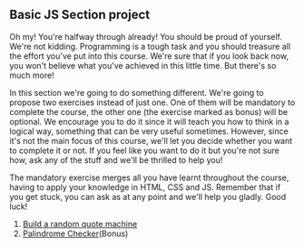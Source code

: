 ## Basic JS Section project

Oh my! You're halfway through already! You should be proud of yourself. We're not kidding. Programming is a tough task and you should treasure all the effort you've put into this course. We're sure that if you look back now, you won't believe what you've achieved in this little time. But there's so much more!

In this section we're going to do something different. We're going to propose two exercises instead of just one. One of them will be mandatory to complete the course, the other one (the exercise marked as bonus) will be optional. We encourage you to do it since it will teach you how to think in a logical way, something that can be very useful sometimes. However, since it's not the main focus of this course, we'll let you decide whether you want to complete it or not. If you feel like you want to do it but you're not sure how, ask any of the stuff and we'll be thrilled to help you!

The mandatory exercise merges all you have learnt throughout the course, having to apply your knowledge in HTML, CSS and JS. Remember that if you get stuck, you can ask as at any point and we'll help you gladly. Good luck!

1. [Build a random quote machine](https://www.freecodecamp.org/learn/front-end-libraries/front-end-libraries-projects/build-a-random-quote-machine)
2. [Palindrome Checker](https://www.freecodecamp.org/learn/javascript-algorithms-and-data-structures/javascript-algorithms-and-data-structures-projects/palindrome-checker)(Bonus)